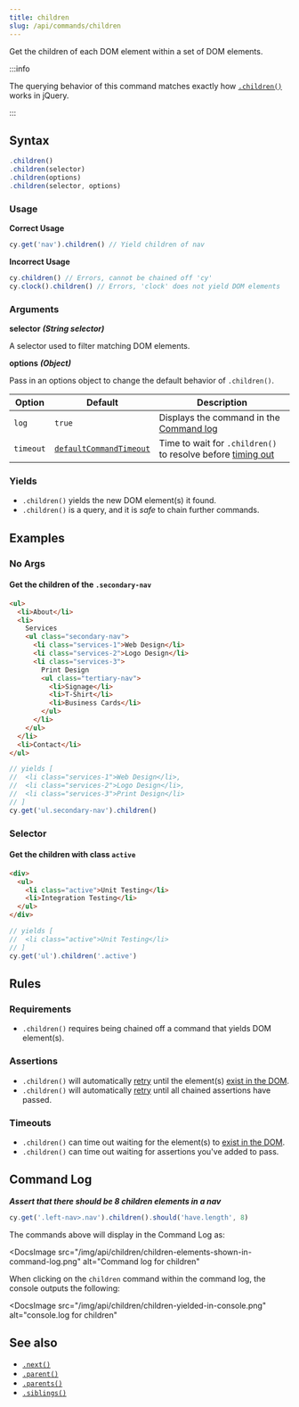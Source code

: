 ```yaml
---
title: children
slug: /api/commands/children
---
```


Get the children of each DOM element within a set of DOM elements.

:::info

The querying behavior of this command matches exactly how
[`.children()`](http://api.jquery.com/children) works in jQuery.

:::

## Syntax

```javascript
.children()
.children(selector)
.children(options)
.children(selector, options)
```

### Usage

**<Icon name="check-circle" color="green" /> Correct Usage**

```javascript
cy.get('nav').children() // Yield children of nav
```

**<Icon name="exclamation-triangle" color="red" /> Incorrect Usage**

```javascript
cy.children() // Errors, cannot be chained off 'cy'
cy.clock().children() // Errors, 'clock' does not yield DOM elements
```

### Arguments

**<Icon name="angle-right" /> selector** **_(String selector)_**

A selector used to filter matching DOM elements.

**<Icon name="angle-right" /> options** **_(Object)_**

Pass in an options object to change the default behavior of `.children()`.

| Option    | Default                                                              | Description                                                                              |
| --------- | -------------------------------------------------------------------- | ---------------------------------------------------------------------------------------- |
| `log`     | `true`                                                               | Displays the command in the [Command log](/guides/core-concepts/cypress-app#Command-Log) |
| `timeout` | [`defaultCommandTimeout`](/guides/references/configuration#Timeouts) | Time to wait for `.children()` to resolve before [timing out](#Timeouts)                 |

### Yields [<Icon name="question-circle"/>](/guides/core-concepts/introduction-to-cypress#Subject-Management)

- `.children()` yields the new DOM element(s) it found.
- `.children()` is a query, and it is _safe_ to chain further commands.

## Examples

### No Args

#### Get the children of the `.secondary-nav`

```html
<ul>
  <li>About</li>
  <li>
    Services
    <ul class="secondary-nav">
      <li class="services-1">Web Design</li>
      <li class="services-2">Logo Design</li>
      <li class="services-3">
        Print Design
        <ul class="tertiary-nav">
          <li>Signage</li>
          <li>T-Shirt</li>
          <li>Business Cards</li>
        </ul>
      </li>
    </ul>
  </li>
  <li>Contact</li>
</ul>
```

```javascript
// yields [
//  <li class="services-1">Web Design</li>,
//  <li class="services-2">Logo Design</li>,
//  <li class="services-3">Print Design</li>
// ]
cy.get('ul.secondary-nav').children()
```

### Selector

#### Get the children with class `active`

```html
<div>
  <ul>
    <li class="active">Unit Testing</li>
    <li>Integration Testing</li>
  </ul>
</div>
```

```javascript
// yields [
//  <li class="active">Unit Testing</li>
// ]
cy.get('ul').children('.active')
```

## Rules

### Requirements [<Icon name="question-circle"/>](/guides/core-concepts/introduction-to-cypress#Chains-of-Commands)

- `.children()` requires being chained off a command that yields DOM element(s).

### Assertions [<Icon name="question-circle"/>](/guides/core-concepts/introduction-to-cypress#Assertions)

- `.children()` will automatically [retry](/guides/core-concepts/retry-ability)
  until the element(s)
  [exist in the DOM](/guides/core-concepts/introduction-to-cypress#Default-Assertions).
- `.children()` will automatically [retry](/guides/core-concepts/retry-ability)
  until all chained assertions have passed.

### Timeouts [<Icon name="question-circle"/>](/guides/core-concepts/introduction-to-cypress#Timeouts)

- `.children()` can time out waiting for the element(s) to
  [exist in the DOM](/guides/core-concepts/introduction-to-cypress#Default-Assertions).
- `.children()` can time out waiting for assertions you've added to pass.

## Command Log

**_Assert that there should be 8 children elements in a nav_**

```javascript
cy.get('.left-nav>.nav').children().should('have.length', 8)
```

The commands above will display in the Command Log as:

<DocsImage
  src="/img/api/children/children-elements-shown-in-command-log.png"
  alt="Command log for children"
></DocsImage>

When clicking on the `children` command within the command log, the console
outputs the following:

<DocsImage
  src="/img/api/children/children-yielded-in-console.png"
  alt="console.log for children"
></DocsImage>

## See also

- [`.next()`](/api/commands/next)
- [`.parent()`](/api/commands/parent)
- [`.parents()`](/api/commands/parents)
- [`.siblings()`](/api/commands/siblings)
